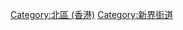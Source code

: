 {{commonscat|Streets in North District, Hong Kong}}
[[Category:北區_(香港)|Category:北區 (香港)]]
[[Category:新界街道|Category:新界街道]]